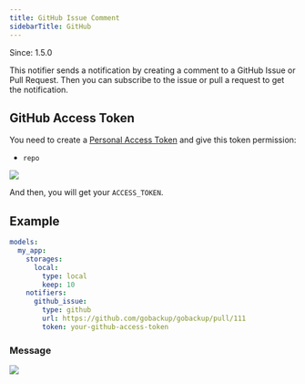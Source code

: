 ```yaml
---
title: GitHub Issue Comment
sidebarTitle: GitHub
---
```


<Note>Since: 1.5.0</Note>

This notifier sends a notification by creating a comment to a GitHub Issue or Pull Request.
Then you can subscribe to the issue or pull a request to get the notification.

## GitHub Access Token

You need to create a [Personal Access Token](https://github.com/settings/tokens/new) and give this token permission:

- `repo`

![](https://user-images.githubusercontent.com/5518/207225184-44b80745-8cc5-431b-ad0e-6fcde8892d54.png)

And then, you will get your `ACCESS_TOKEN`.

## Example

```yml
models:
  my_app:
    storages:
      local:
        type: local
        keep: 10
    notifiers:
      github_issue:
        type: github
        url: https://github.com/gobackup/gobackup/pull/111
        token: your-github-access-token
```

### Message

![](https://user-images.githubusercontent.com/5518/207224986-49984fef-794a-40bc-873e-e635033b0cc9.png)
